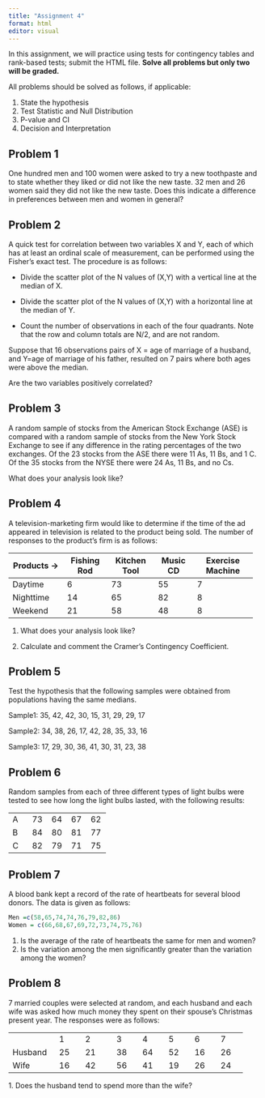 ```yaml
---
title: "Assignment 4"
format: html
editor: visual
---
```


In this assignment, we will practice using tests for contingency tables and rank-based tests; submit the HTML file. **Solve all problems but only two will be graded.**

All problems should be solved as follows, if applicable:

1.  State the hypothesis
2.  Test Statistic and Null Distribution
3.  P-value and CI
4.  Decision and Interpretation

## Problem 1

One hundred men and 100 women were asked to try a new toothpaste and to state whether they liked or did not like the new taste. 32 men and 26 women said they did not like the new taste. Does this indicate a difference in preferences between men and women in general?

## Problem 2

A quick test for correlation between two variables X and Y, each of which has at least an ordinal scale of measurement, can be performed using the Fisher's exact test. The procedure is as follows:

-   Divide the scatter plot of the N values of (X,Y) with a vertical line at the median of X.

-   Divide the scatter plot of the N values of (X,Y) with a horizontal line at the median of Y.

-   Count the number of observations in each of the four quadrants. Note that the row and column totals are N/2, and are not random.

Suppose that 16 observations pairs of X = age of marriage of a husband, and Y=age of marriage of his father, resulted on 7 pairs where both ages were above the median.

Are the two variables positively correlated?

## Problem 3

A random sample of stocks from the American Stock Exchange (ASE) is compared with a random sample of stocks from the New York Stock Exchange to see if any difference in the rating percentages of the two exchanges. Of the 23 stocks from the ASE there were 11 As, 11 Bs, and 1 C. Of the 35 stocks from the NYSE there were 24 As, 11 Bs, and no Cs.

What does your analysis look like?

## Problem 4

A television-marketing firm would like to determine if the time of the ad appeared in television is related to the product being sold. The number of responses to the product's firm is as follows:

+-----------------+-------------+--------------+------------+------------------+
| Products -\>\   | Fishing Rod | Kitchen Tool | Music CD   | Exercise Machine |
+=================+=============+==============+============+==================+
| Daytime         | 6           | 73           | 55         | 7                |
+-----------------+-------------+--------------+------------+------------------+
| Nighttime       | 14          | 65           | 82         | 8                |
+-----------------+-------------+--------------+------------+------------------+
| Weekend         | 21          | 58           | 48         | 8                |
+-----------------+-------------+--------------+------------+------------------+

1.  What does your analysis look like?

```{=html}
<!-- -->
```
2.  Calculate and comment the Cramer's Contingency Coefficient.

## Problem 5

Test the hypothesis that the following samples were obtained from populations having the same medians.

Sample1: 35, 42, 42, 30, 15, 31, 29, 29, 17

Sample2: 34, 38, 26, 17, 42, 28, 35, 33, 16

Sample3: 17, 29, 30, 36, 41, 30, 31, 23, 38

## Problem 6

Random samples from each of three different types of light bulbs were tested to see how long the light bulbs lasted, with the following results:

+-------------+-------------+-------------+-------------+-------------+
| A           | 73          | 64          | 67          | 62          |
+-------------+-------------+-------------+-------------+-------------+
| B           | 84          | 80          | 81          | 77          |
+-------------+-------------+-------------+-------------+-------------+
| C           | 82          | 79          | 71          | 75          |
+-------------+-------------+-------------+-------------+-------------+

## Problem 7

A blood bank kept a record of the rate of heartbeats for several blood donors. The data is given as follows:

```r
Men =c(58,65,74,74,76,79,82,86)
Women = c(66,68,67,69,72,73,74,75,76)
```

1.  Is the average of the rate of heartbeats the same for men and women?
2.  Is the variation among the men significantly greater than the variation among the women?

## Problem 8

7 married couples were selected at random, and each husband and each wife was asked how much money they spent on their spouse's Christmas present year. The responses were as follows:

+------------+-------+---------+-------+-------+-------+-------+-------+
|            | 1     | 2       | 3     | 4     | 5     | 6     | 7     |
+------------+-------+---------+-------+-------+-------+-------+-------+
| Husband    | 25    | 21      | 38    | 64    | 52    | 16    | 26    |
+------------+-------+---------+-------+-------+-------+-------+-------+
| Wife       | 16    | 42      | 56    | 41    | 19    | 26    | 24    |
+------------+-------+---------+-------+-------+-------+-------+-------+

1\. Does the husband tend to spend more than the wife?
